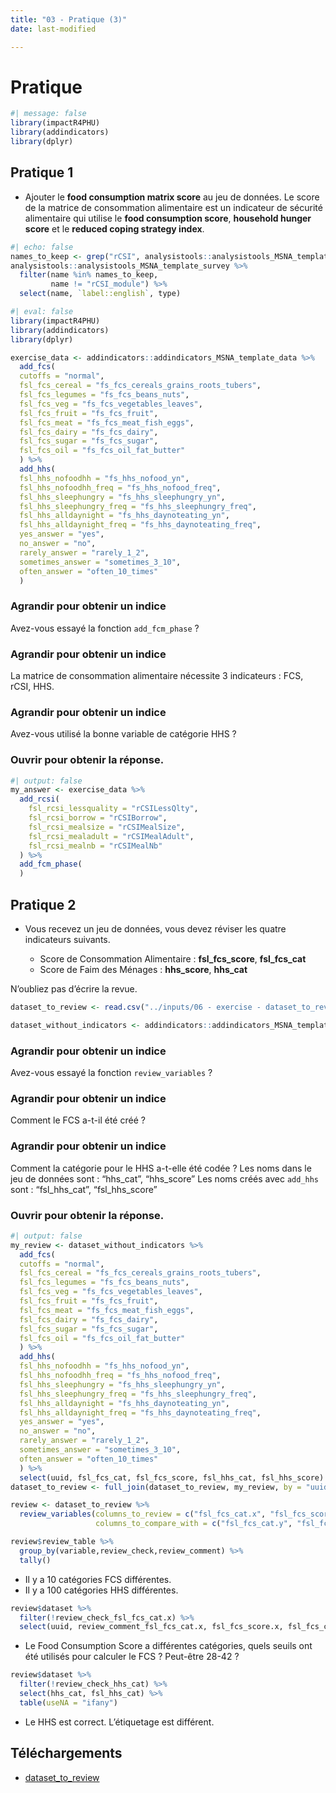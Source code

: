 ```yaml
---
title: "03 - Pratique (3)"
date: last-modified

---
```

# Pratique 

```r
#| message: false
library(impactR4PHU)
library(addindicators)
library(dplyr)
```

## Pratique 1

- Ajouter le **food consumption matrix score** au jeu de données. Le score de la matrice de consommation alimentaire est un indicateur de sécurité alimentaire qui utilise le **food consumption score**, **household hunger score** et le **reduced coping strategy index**.

```r
#| echo: false
names_to_keep <- grep("rCSI", analysistools::analysistools_MSNA_template_survey$name, value = T)
analysistools::analysistools_MSNA_template_survey %>% 
  filter(name %in% names_to_keep,
         name != "rCSI_module") %>% 
  select(name, `label::english`, type) 
```

```r
#| eval: false
library(impactR4PHU)
library(addindicators)
library(dplyr)
```

```r
exercise_data <- addindicators::addindicators_MSNA_template_data %>%
  add_fcs(
  cutoffs = "normal",
  fsl_fcs_cereal = "fs_fcs_cereals_grains_roots_tubers",
  fsl_fcs_legumes = "fs_fcs_beans_nuts",
  fsl_fcs_veg = "fs_fcs_vegetables_leaves",
  fsl_fcs_fruit = "fs_fcs_fruit",
  fsl_fcs_meat = "fs_fcs_meat_fish_eggs",
  fsl_fcs_dairy = "fs_fcs_dairy",
  fsl_fcs_sugar = "fs_fcs_sugar",
  fsl_fcs_oil = "fs_fcs_oil_fat_butter"
  ) %>%
  add_hhs(
  fsl_hhs_nofoodhh = "fs_hhs_nofood_yn",
  fsl_hhs_nofoodhh_freq = "fs_hhs_nofood_freq",
  fsl_hhs_sleephungry = "fs_hhs_sleephungry_yn",
  fsl_hhs_sleephungry_freq = "fs_hhs_sleephungry_freq",
  fsl_hhs_alldaynight = "fs_hhs_daynoteating_yn",
  fsl_hhs_alldaynight_freq = "fs_hhs_daynoteating_freq",
  yes_answer = "yes",
  no_answer = "no",
  rarely_answer = "rarely_1_2",
  sometimes_answer = "sometimes_3_10",
  often_answer = "often_10_times"
  )
```

::: {.callout-note collapse="true" appearance="minimal"}
### Agrandir pour obtenir un indice

Avez-vous essayé la fonction `add_fcm_phase` ?
:::

::: {.callout-note collapse="true" appearance="minimal"}
### Agrandir pour obtenir un indice

La matrice de consommation alimentaire nécessite 3 indicateurs : FCS, rCSI, HHS.
:::

::: {.callout-note collapse="true" appearance="minimal"}
### Agrandir pour obtenir un indice

Avez-vous utilisé la bonne variable de catégorie HHS ?
:::

::: {.callout-tip collapse="true" appearance="minimal"}
### Ouvrir pour obtenir la réponse.



```r
#| output: false
my_answer <- exercise_data %>% 
  add_rcsi(
    fsl_rcsi_lessquality = "rCSILessQlty",
    fsl_rcsi_borrow = "rCSIBorrow",
    fsl_rcsi_mealsize = "rCSIMealSize",
    fsl_rcsi_mealadult = "rCSIMealAdult",
    fsl_rcsi_mealnb = "rCSIMealNb"
  ) %>%
  add_fcm_phase(
  )
```
:::

## Pratique 2

- Vous recevez un jeu de données, vous devez réviser les quatre indicateurs suivants.

  - Score de Consommation Alimentaire : **fsl_fcs_score**, **fsl_fcs_cat**
  - Score de Faim des Ménages : **hhs_score**, **hhs_cat**

N'oubliez pas d'écrire la revue.


```r
dataset_to_review <- read.csv("../inputs/06 - exercise - dataset_to_review.csv")

dataset_without_indicators <- addindicators::addindicators_MSNA_template_data
```

::: {.callout-note collapse="true" appearance="minimal"}
### Agrandir pour obtenir un indice

Avez-vous essayé la fonction `review_variables` ?
:::

::: {.callout-note collapse="true" appearance="minimal"}
### Agrandir pour obtenir un indice

Comment le FCS a-t-il été créé ?
:::

::: {.callout-note collapse="true" appearance="minimal"}
### Agrandir pour obtenir un indice

Comment la catégorie pour le HHS a-t-elle été codée ?
Les noms dans le jeu de données sont : "hhs_cat", "hhs_score"
Les noms créés avec `add_hhs` sont : "fsl_hhs_cat", "fsl_hhs_score"
:::

::: {.callout-tip collapse="true" appearance="minimal"}
### Ouvrir pour obtenir la réponse.


```r
#| output: false
my_review <- dataset_without_indicators %>% 
  add_fcs(
  cutoffs = "normal",
  fsl_fcs_cereal = "fs_fcs_cereals_grains_roots_tubers",
  fsl_fcs_legumes = "fs_fcs_beans_nuts",
  fsl_fcs_veg = "fs_fcs_vegetables_leaves",
  fsl_fcs_fruit = "fs_fcs_fruit",
  fsl_fcs_meat = "fs_fcs_meat_fish_eggs",
  fsl_fcs_dairy = "fs_fcs_dairy",
  fsl_fcs_sugar = "fs_fcs_sugar",
  fsl_fcs_oil = "fs_fcs_oil_fat_butter"
  ) %>%
  add_hhs(
  fsl_hhs_nofoodhh = "fs_hhs_nofood_yn",
  fsl_hhs_nofoodhh_freq = "fs_hhs_nofood_freq",
  fsl_hhs_sleephungry = "fs_hhs_sleephungry_yn",
  fsl_hhs_sleephungry_freq = "fs_hhs_sleephungry_freq",
  fsl_hhs_alldaynight = "fs_hhs_daynoteating_yn",
  fsl_hhs_alldaynight_freq = "fs_hhs_daynoteating_freq",
  yes_answer = "yes",
  no_answer = "no",
  rarely_answer = "rarely_1_2",
  sometimes_answer = "sometimes_3_10",
  often_answer = "often_10_times"
  ) %>% 
  select(uuid, fsl_fcs_cat, fsl_fcs_score, fsl_hhs_cat, fsl_hhs_score)
dataset_to_review <- full_join(dataset_to_review, my_review, by = "uuid")

review <- dataset_to_review %>% 
  review_variables(columns_to_review = c("fsl_fcs_cat.x", "fsl_fcs_score.x", "hhs_cat", "hhs_score"),
                   columns_to_compare_with = c("fsl_fcs_cat.y", "fsl_fcs_score.y", "fsl_hhs_cat", "fsl_hhs_score"))

review$review_table %>% 
  group_by(variable,review_check,review_comment) %>% 
  tally()
```

- Il y a 10 catégories FCS différentes.
- Il y a 100 catégories HHS différentes.


```r
review$dataset %>% 
  filter(!review_check_fsl_fcs_cat.x) %>% 
  select(uuid, review_comment_fsl_fcs_cat.x, fsl_fcs_score.x, fsl_fcs_cat.x, fsl_fcs_cat.y)

```
- Le Food Consumption Score a différentes catégories, quels seuils ont été utilisés pour calculer le FCS ? Peut-être 28-42 ?



```r
review$dataset %>% 
  filter(!review_check_hhs_cat) %>% 
  select(hhs_cat, fsl_hhs_cat) %>% 
  table(useNA = "ifany")
```
- Le HHS est correct. L'étiquetage est différent.
:::

## Téléchargements


- [dataset_to_review](../inputs/06 - exercise - dataset_to_review.csv)
